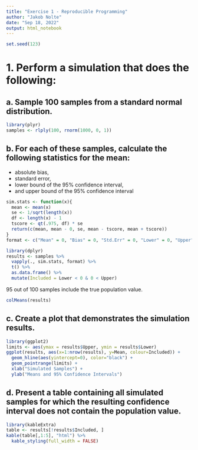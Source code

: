 ```yaml
---
title: "Exercise 1 - Reproducible Programming"
author: "Jakob Nolte"
date: "Sep 18, 2022"
output: html_notebook
---
```


```r
set.seed(123)
```

# 1. Perform a simulation that does the following:

## a. Sample 100 samples from a standard normal distribution.

```r
library(plyr)
samples <- rlply(100, rnorm(1000, 0, 1))
```

## b. For each of these samples, calculate the following statistics for the mean: 

- absolute bias, 
- standard error, 
- lower bound of the 95% confidence interval, 
- and upper bound of the 95% confidence interval

```r
sim.stats <- function(x){ 
  mean <- mean(x)
  se <- 1/sqrt(length(x))
  df <- length(x) - 1
  tscore <- qt(.975, df) * se
  return(c(mean, mean - 0, se, mean - tscore, mean + tscore))
}
format <- c("Mean" = 0, "Bias" = 0, "Std.Err" = 0, "Lower" = 0, "Upper" = 0)
```

```r
library(dplyr)
results <- samples %>%
  vapply(., sim.stats, format) %>%
  t() %>%
  as.data.frame() %>%
  mutate(Included = Lower < 0 & 0 < Upper)
```

95 out of 100 samples include the true population value.

```r
colMeans(results)
```

## c. Create a plot that demonstrates the simulation results.

```r
library(ggplot2)
limits <- aes(ymax = results$Upper, ymin = results$Lower)
ggplot(results, aes(x=1:nrow(results), y=Mean, colour=Included)) +
  geom_hline(aes(yintercept=0), color="black") +
  geom_pointrange(limits) +
  xlab("Simulated Samples") +
  ylab("Means and 95% Confidence Intervals")
```

## d. Present a table containing all simulated samples for which the resulting confidence interval does not contain the population value.

```r
library(kableExtra)
table <- results[!results$Included, ]
kable(table[,1:5], "html") %>%
  kable_styling(full_width = FALSE)
```

